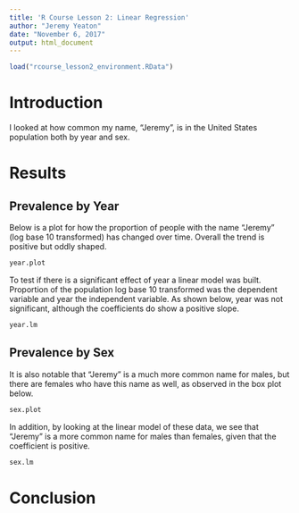 ```yaml
---
title: 'R Course Lesson 2: Linear Regression'
author: "Jeremy Yeaton"
date: "November 6, 2017"
output: html_document
---
```


```r
load("rcourse_lesson2_environment.RData")
```

# Introduction
I looked at how common my name, "Jeremy", is in the United States population both by year and sex.

# Results

## Prevalence by Year

Below is a plot for how the proportion of people with the name "Jeremy" (log base 10 transformed) has changed over time. Overall the trend is positive but oddly shaped.

```r
year.plot
```
To test if there is a significant effect of year a linear model was built. Proportion of the population log base 10 transformed was the dependent variable and year the independent variable. As shown below, year was not significant, although the coefficients do show a positive slope.

```r
year.lm
```

## Prevalence by Sex
It is also notable that "Jeremy" is a much more common name for males, but there are females who have this name as well, as observed in the box plot below.

```r
sex.plot
```

In addition, by looking at the linear model of these data, we see that "Jeremy" is a more common name for males than females, given that the coefficient is positive.

```r
sex.lm
```

# Conclusion